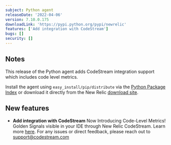 ```yaml
---
subject: Python agent
releaseDate: '2022-04-06'
version: 7.10.0.175
downloadLink: 'https://pypi.python.org/pypi/newrelic'
features: ['Add integration with CodeStream']
bugs: []
security: []
---
```


## Notes

This release of the Python agent adds CodeStream integration support which includes code level metrics.

Install the agent using `easy_install/pip/distribute` via the [Python Package Index](https://pypi.python.org/pypi/newrelic) or download it directly from the New Relic [download site](http://download.newrelic.com/python_agent/release).

## New features

* **Add integration with CodeStream**
  Now Introducing Code-Level Metrics! Golden Signals visible in your IDE through New Relic CodeStream.
  Learn more [here](/docs/apm/agents/python-agent/supported-features/python-codestream-integration). For any issues or direct feedback, please reach out to support@codestream.com
